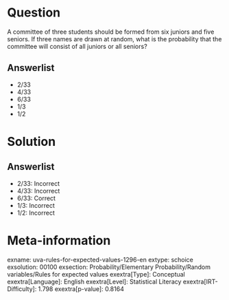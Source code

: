 Question
========

A committee of three students should be formed from six juniors and five seniors. If three names are drawn at random, what is the probability that the committee will consist of all juniors or all seniors?

Answerlist
----------

* 2/33
* 4/33
* 6/33
* 1/3
* 1/2

Solution
========

Answerlist
----------

* 2/33: Incorrect
* 4/33: Incorrect
* 6/33: Correct
* 1/3: Incorrect
* 1/2: Incorrect

Meta-information
================
exname: uva-rules-for-expected-values-1296-en
extype: schoice
exsolution: 00100
exsection: Probability/Elementary Probability/Random variables/Rules for expected values
exextra[Type]: Conceptual
exextra[Language]: English
exextra[Level]: Statistical Literacy
exextra[IRT-Difficulty]: 1.798
exextra[p-value]: 0.8164
